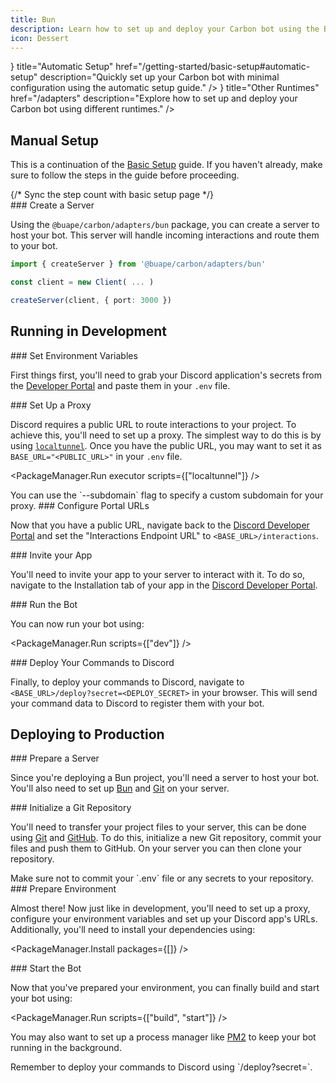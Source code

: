 ```yaml
---
title: Bun
description: Learn how to set up and deploy your Carbon bot using the Bun runtime, including development and production environments.
icon: Dessert
---
```



<Cards>
    <Card
        icon={<Workflow />}
        title="Automatic Setup"
        href="/getting-started/basic-setup#automatic-setup"
        description="Quickly set up your Carbon bot with minimal configuration using the automatic setup guide."
    />
    <Card
        icon={<Server />}
        title="Other Runtimes"
        href="/adapters"
        description="Explore how to set up and deploy your Carbon bot using different runtimes."
    />
</Cards>

## Manual Setup

This is a continuation of the [Basic Setup](/getting-started/basic-setup) guide. If you haven't already, make sure to follow the steps in the guide before proceeding.

<Steps>
{/* Sync the step count with basic setup page */}
<div class="step" style={{ display: 'hidden' }} />
<div class="step" style={{ display: 'hidden' }} />
<div class="step" style={{ display: 'hidden' }} />
<div class="step" style={{ display: 'hidden' }} />
<div class="step" style={{ display: 'hidden' }} />

<Step>
### Create a Server

Using the `@buape/carbon/adapters/bun` package, you can create a server to host your bot. This server will handle incoming interactions and route them to your bot.

```ts
import { createServer } from '@buape/carbon/adapters/bun'

const client = new Client( ... )

createServer(client, { port: 3000 })
```

</Step>
</Steps>

## Running in Development

<Steps>
<Step>
### Set Environment Variables

First things first, you'll need to grab your Discord application's secrets from the [Developer Portal](https://discord.com/developers/applications) and paste them in your `.env` file.

</Step>

<Step>
### Set Up a Proxy

Discord requires a public URL to route interactions to your project. To achieve this, you'll need to set up a proxy. The simplest way to do this is by using [`localtunnel`](https://www.npmjs.com/package/localtunnel). Once you have the public URL, you may want to set it as `BASE_URL="<PUBLIC_URL>"` in your `.env` file.

<PackageManager.Run executor scripts={["localtunnel"]} />

<Callout type="info">
You can use the `--subdomain` flag to specify a custom subdomain for your proxy.
</Callout>
</Step>

<Step>
### Configure Portal URLs

Now that you have a public URL, navigate back to the [Discord Developer Portal](https://discord.com/developers/applications) and set the "Interactions Endpoint URL" to `<BASE_URL>/interactions`.

</Step>

<Step>
### Invite your App

You'll need to invite your app to your server to interact with it. To do so, navigate to the Installation tab of your app in the [Discord Developer Portal](https://discord.com/developers/applications).

</Step>

<Step>
### Run the Bot

You can now run your bot using:

<PackageManager.Run scripts={["dev"]} />
</Step>

<Step>
### Deploy Your Commands to Discord

Finally, to deploy your commands to Discord, navigate to `<BASE_URL>/deploy?secret=<DEPLOY_SECRET>` in your browser. This will send your command data to Discord to register them with your bot.
</Step>
</Steps>

## Deploying to Production

<Steps>
<Step>
### Prepare a Server

Since you're deploying a Bun project, you'll need a server to host your bot. You'll also need to set up [Bun](https://bun.sh/) and [Git](https://git-scm.com/) on your server.

</Step>

<Step>
### Initialize a Git Repository

You'll need to transfer your project files to your server, this can be done using [Git](https://git-scm.com/) and [GitHub](https://github.com/). To do this, initialize a new Git repository, commit your files and push them to GitHub. On your server you can then clone your repository.

<Callout type="warn">
Make sure not to commit your `.env` file or any secrets to your repository.
</Callout>
</Step>

<Step>
### Prepare Environment

Almost there! Now just like in development, you'll need to set up a proxy, configure your environment variables and set up your Discord app's URLs. Additionally, you'll need to install your dependencies using:

<PackageManager.Install packages={[]} />
</Step>

<Step>
### Start the Bot

Now that you've prepared your environment, you can finally build and start your bot using:

<PackageManager.Run scripts={["build", "start"]} />

You may also want to set up a process manager like [PM2](https://npmjs.com/package/pm2) to keep your bot running in the background.

</Step>

<Callout type="info">
Remember to deploy your commands to Discord using `<BASE_URL>/deploy?secret=<DEPLOY_SECRET>`.
</Callout>

</Steps>
